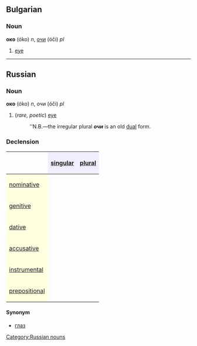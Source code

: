 ==Bulgarian==
===Noun===
'''око''' (óko) ''n'', [[очи]] (óči) ''pl''

# [[eye]]

----

==Russian==
===Noun===
'''око''' (óko) ''n'', очи (óči) ''pl''

#(''rare, poetic'') [[eye]]
#:''N.B.—the irregular plural '''''очи''''' is an old [[dual]] form.

===Declension===
{| border="1" cellpadding="4" cellspacing="0"
!
! style="background-color: #EFEFFF" align="center"|[[singular]]
! style="background-color: #EFEFFF" align="center"|[[plural]]
|-
! style="background-color: #FFFFE0" align="left"|[[nominative case|nominative]]
| align="center"|{{Unicode|о́ко}}
| align="center"|{{Unicode|о́чи}}
|-
! style="background-color: #FFFFE0" align="left"|[[genitive case|genitive]]
| align="center"|{{Unicode|о́ка}}
| align="center"|{{Unicode|оче́й}}
|-
! style="background-color: #FFFFE0" align="left"|[[dative case|dative]]
| align="center"|{{Unicode|о́ку}}
| align="center"|{{Unicode|оча́м}}
|-
! style="background-color: #FFFFE0" align="left"|[[accusative case|accusative]]
| align="center"|{{Unicode|о́ко}}
| align="center"|{{Unicode|о́чи}}
|-
! style="background-color: #FFFFE0" align="left"|[[instrumental case|instrumental]]
| align="center"|{{Unicode|о́ком}}
| align="center"|{{Unicode|оча́ми}}
|-
! style="background-color: #FFFFE0" align="left"|[[prepositional case|prepositional]]
| align="center"|{{Unicode|об о́ке}}
| align="center"|{{Unicode|об оча́х}}
|}

====Synonym====
*[[глаз]]

[[Category:Russian nouns]]